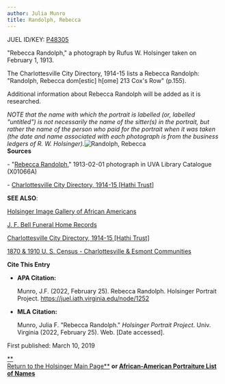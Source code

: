```yaml
---
author: Julia Munro
title: Randolph, Rebecca
---
```

JUEL ID/KEY: [P48305](http://juel.iath.virginia.edu/public_person?person=48305 "P48305")

"Rebecca Randolph," a photograph by Rufus W. Holsinger taken on February 1, 1913.  

The Charlottesville City Directory, 1914-15 lists a Rebecca Randolph: "Randolph, Rebecca dom\[estic\] h\[ome\] 213 Cox's Row" (p.155). 

Additional information about Rebecca Randolph will be added as it is researched.

_NOTE that the name with which the portrait is labelled (or, labelled "untitled") is not necessarily the name of the sitter(s) in the portrait, but rather the name of the person who paid for the portrait when it was taken (the date and name associated with each photograph is from the business ledgers of R. W. Holsinger)._![Randolph, Rebecca](https://iiif.lib.virginia.edu/iiif/uva-lib:1040908/full/778,561/0/default.jpg "Randolph, Rebecca")  
**Sources**

\- "[Rebecca Randolph](http://search.lib.virginia.edu/catalog/uva-lib:1040908#?c=0&m=0&s=0&cv=0&xywh=0%2C-33%2C3988%2C2957 "Randolph, Rebecca")," 1913-02-01 photograph in UVA Library Catalogue (X01066A)   
  
\- [Charlottesville City Directory, 1914-15 \[Hathi Trust\]](https://catalog.hathitrust.org/Record/101954103)

**SEE ALSO**:

[Holsinger Image Gallery of African Americans](http://rwholsingerphotos.org/images.php "Holsinger Image Gallery of African Americans")

[J. F. Bell Funeral Home Records](http://www2.vcdh.virginia.edu/afam/raceandplace/perl_scripts/funeral_search.html "J. F. Bell Funeral Home Database")

[Charlottesville City Directory, 1914-15 \[Hathi Trust\]](https://catalog.hathitrust.org/Record/101954103 "Charlottesville City Directory, 1914-15") 

[1870 & 1910 U. S. Census - Charlottesville & Esmont Communities](http://www2.vcdh.virginia.edu/afam/raceandplace/census/search_both.html "1870 & 1910 U. S. Census: Charlottesville and Esmont Communities")

  
  

**Cite This Entry**

*   **APA Citation:**
    
    Munro, J.F. (2022, February 25). Rebecca Randolph. Holsinger Portrait Project. https://juel.iath.virginia.edu/node/1252
    
*   **MLA Citation:**
    
    Munro, Julia F. "Rebecca Randolph." _Holsinger Portrait Project_. Univ. Virginia (2022, February 25). Web. \[Date accessed\].
    

  
First published: March 10, 2019     

[**  
Return to the Holsinger Main Page**](http://juel.iath.virginia.edu/node/980) **or [African-American Portraiture List of Names](http://juel.iath.virginia.edu/node/996)**